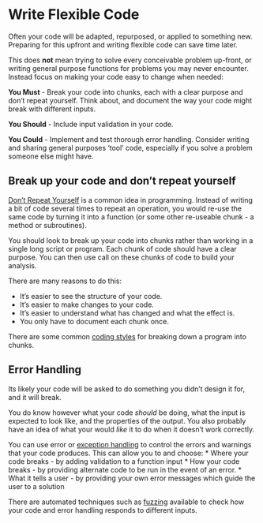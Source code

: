 # Write Flexible Code {#flexible_code}
Often your code will be adapted, repurposed, or applied to something new. Preparing for this upfront and writing flexible code can save time later.

This does **not** mean trying to solve every conceivable problem up-front, or writing general purpose functions for problems you may never encounter. Instead focus on making your code easy to change when needed:

**You Must** - Break your code into chunks, each with a clear purpose and don't repeat yourself. Think about, and document the way your code might break with different inputs.

**You Should** - Include input validation in your code.

**You Could** - Implement and test thorough error handling. Consider writing and sharing general purposes 'tool' code, especially if you solve a problem someone else might have. 


##  Break up your code and don't repeat yourself
[Don't Repeat Yourself](https://en.wikipedia.org/wiki/Don%27t_repeat_yourself) is a common idea in programming. Instead of writing a bit of code several times to repeat an operation, you would re-use the same code by turning it into a function (or some other re-useable chunk - a method or subroutines).

You should look to break up your code into chunks rather than working in a single long script or program.
Each chunk of code should have a clear purpose.
You can then use call on these chunks of code to build your analysis.

There are many reasons to do this:

* It's easier to see the structure of your code.  
* It's easier to make changes to your code.
* It's easier to understand what has changed and what the effect is.
* You only have to document each chunk once.

There are some common [coding styles](coding_styles.md) for breaking down a program into chunks.

## Error Handling
Its likely your code will be asked to do something you didn't design it for, and it will break.

You do know however what your code *should* be doing, what the input is expected to look like, and the properties of the output. You also probably have an idea of what your would *like* it to do when it doesn't work correctly.

You can use error or [exception handling](https://en.wikipedia.org/wiki/Exception_handling_syntax) to control the errors and warnings that your code produces.
This can allow you to and choose:
* Where your code breaks - by adding validation to a function input
* How your code breaks - by providing alternate code to be run in the event of an error.
* What it tells a user - by providing your own error messages which guide the user to a solution

There are automated techniques such as [fuzzing](https://en.wikipedia.org/wiki/Fuzzing) available to check how your code and error handling responds to different inputs.
